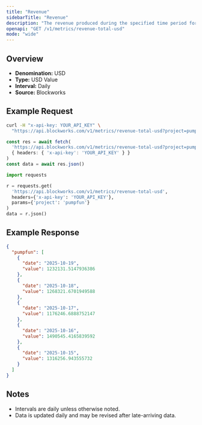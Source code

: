 ```yaml
---
title: "Revenue"
sidebarTitle: "Revenue"
description: "The revenue produced during the specified time period for given project."
openapi: "GET /v1/metrics/revenue-total-usd"
mode: "wide"
---
```


## Overview

- **Denomination:** USD
- **Type:** USD Value
- **Interval:** Daily
- **Source:** Blockworks

## Example Request

<CodeGroup>

```bash cURL
curl -H "x-api-key: YOUR_API_KEY" \
  "https://api.blockworks.com/v1/metrics/revenue-total-usd?project=pumpfun"
```

```typescript TypeScript
const res = await fetch(
  'https://api.blockworks.com/v1/metrics/revenue-total-usd?project=pumpfun',
  { headers: { 'x-api-key': 'YOUR_API_KEY' } }
)
const data = await res.json()
```

```python Python
import requests

r = requests.get(
  'https://api.blockworks.com/v1/metrics/revenue-total-usd',
  headers={'x-api-key': 'YOUR_API_KEY'},
  params={'project': 'pumpfun'}
)
data = r.json()
```

</CodeGroup>

## Example Response

```json
{
  "pumpfun": [
    {
      "date": "2025-10-19",
      "value": 1232131.5147936386
    },
    {
      "date": "2025-10-18",
      "value": 1268321.6701949588
    },
    {
      "date": "2025-10-17",
      "value": 1176246.6888752147
    },
    {
      "date": "2025-10-16",
      "value": 1490545.4165839592
    },
    {
      "date": "2025-10-15",
      "value": 1316256.943555732
    }
  ]
}
```

## Notes
- Intervals are daily unless otherwise noted.
- Data is updated daily and may be revised after late-arriving data.